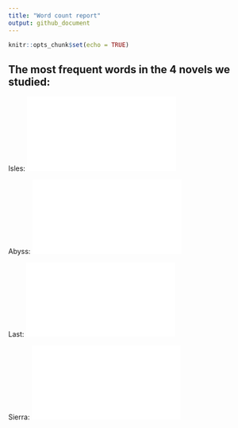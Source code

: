```yaml
---
title: "Word count report"
output: github_document
---
```


```r
knitr::opts_chunk$set(echo = TRUE)
```

## The most frequent words in the 4 novels we studied:

Isles:
![alt tag](results/isles.pdf)

Abyss:
![alt tag](results/abyss.pdf)

Last:
![alt tag](results/last.pdf)

Sierra:
![alt tag](results/sierra.pdf)